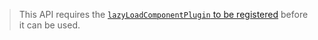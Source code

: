 > This API requires the [`lazyLoadComponentPlugin` to be registered](/practice/bridge/react-bridge#register-lazyloadcomponentplugin) before it can be used.
